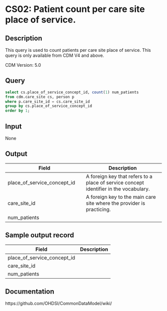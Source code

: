 <!---
Group:care site
Name:CS02 Patient count per care site place of service.
Author:Patrick Ryan
CDM Version: 5.0
-->

# CS02: Patient count per care site place of service.

## Description
This query is used to count patients per care site place of service. This query is only available from CDM V4 and above.

CDM Version: 5.0

## Query
```sql
select cs.place_of_service_concept_id, count(1) num_patients
from cdm.care_site cs, person p
where p.care_site_id = cs.care_site_id
group by cs.place_of_service_concept_id
order by 1;
```

## Input

None

## Output

|  Field |  Description |
| --- | --- |
| place_of_service_concept_id | A foreign key that refers to a place of service concept identifier in the vocabulary. |
| care_site_id | A foreign key to the main care site where the provider is practicing. |
| num_patients |   |

## Sample output record

|  Field |  Description |
| --- | --- |
| place_of_service_concept_id |   |
| care_site_id |   |
| num_patients |   |



## Documentation
https://github.com/OHDSI/CommonDataModel/wiki/
